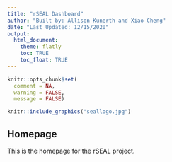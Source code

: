 ```yaml
---
title: "rSEAL Dashboard"
author: "Built by: Allison Kunerth and Xiao Cheng"
date: "Last Updated: 12/15/2020"
output: 
  html_document:
    theme: flatly
    toc: TRUE
    toc_float: TRUE
---
```

```r
knitr::opts_chunk$set(
  comment = NA,
  warning = FALSE,
  message = FALSE)
```

```r
knitr::include_graphics("seallogo.jpg")
```

## Homepage

This is the homepage for the rSEAL project.

